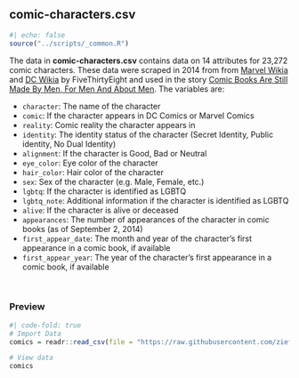 ## comic-characters.csv {-}

```r
#| echo: false
source("../scripts/_common.R")
```

The data in **comic-characters.csv** contains data on 14 attributes for 23,272 comic characters. These data were scraped in 2014 from from [Marvel Wikia](http://marvel.wikia.com/Main_Page) and [DC Wikia](http://dc.wikia.com/wiki/Main_Page) by FiveThirtyEight and used in the story [Comic Books Are Still Made By Men, For Men And About Men](http://fivethirtyeight.com/features/women-in-comic-books/). The variables are:

- `character`: The name of the character
- `comic`: If the character appears in DC Comics or Marvel Comics
- `reality`: Comic reality the character appears in
- `identity`: The identity status of the character (Secret Identity, Public identity, No Dual Identity)
- `alignment`: If the character is Good, Bad or Neutral
- `eye_color`: Eye color of the character
- `hair_color`: Hair color of the character 
- `sex`: Sex of the character (e.g. Male, Female, etc.)
- `lgbtq`: If the character is identified as LGBTQ
- `lgbtq_note`: Additional information if the character is identified as LGBTQ
- `alive`: If the character is alive or deceased
- `appearances`: The number of appearances of the character in comic books (as of September 2, 2014)
- `first_appear_date`: The month and year of the character's first appearance in a comic book, if available
- `first_appear_year`: The year of the character's first appearance in a comic book, if available

<br />


### Preview

```r
#| code-fold: true
# Import Data
comics = readr::read_csv(file = "https://raw.githubusercontent.com/zief0002/modeling/main/data/comic-characters.csv")

# View data
comics
```

<br />



